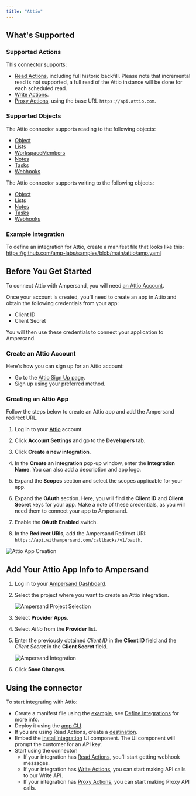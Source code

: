 ```yaml
---
title: "Attio"
---
```

## What's Supported

### Supported Actions

This connector supports:
- [Read Actions](/define-integrations/read-actions), including full historic backfill. Please note that incremental read is not supported, a full read of the Attio instance will be done for each scheduled read.
- [Write Actions](/define-integrations/write-actions).
- [Proxy Actions](/define-integrations/proxy-actions), using the base URL `https://api.attio.com`.

### Supported Objects
The Attio connector supports reading to the following objects:
- [Object](https://developers.attio.com/reference/get_v2-objects)
- [Lists](https://developers.attio.com/reference/get_v2-lists)
- [WorkspaceMembers](https://developers.attio.com/reference/get_v2-workspace-members)
- [Notes](https://developers.attio.com/reference/get_v2-notes)
- [Tasks](https://developers.attio.com/reference/get_v2-tasks)
- [Webhooks](https://developers.attio.com/reference/get_v2-webhooks)

The Attio connector supports writing to the following objects:
- [Object](https://developers.attio.com/reference/post_v2-objects)
- [Lists](https://developers.attio.com/reference/post_v2-lists)
- [Notes](https://developers.attio.com/reference/post_v2-notes)
- [Tasks](https://developers.attio.com/reference/post_v2-tasks)
- [Webhooks](https://developers.attio.com/reference/post_v2-webhooks)

### Example integration

To define an integration for Attio, create a manifest file that looks like this: https://github.com/amp-labs/samples/blob/main/attio/amp.yaml

## Before You Get Started

To connect Attio with Ampersand, you will need [an Attio Account](https://app.attio.com/auth/sign-in).

Once your account is created, you'll need to create an app in Attio and obtain the following credentials from your app:

- Client ID
- Client Secret

You will then use these credentials to connect your application to Ampersand.

### Create an Attio Account

Here's how you can sign up for an Attio account:

- Go to the [Attio Sign Up page](https://app.attio.com/auth/sign-in).
- Sign up using your preferred method.

### Creating an Attio App

Follow the steps below to create an Attio app and add the Ampersand redirect URL.

1. Log in to your [Attio](https://app.attio.com/auth/sign-in) account.

2. Click **Account Settings** and go to the **Developers** tab.

3. Click **Create a new integration**.

4. In the **Create an integration** pop-up window, enter the **Integration Name**. You can also add a description and app logo.

5. Expand the **Scopes** section and select the scopes applicable for your app.

6. Expand the **OAuth** section. Here, you will find the **Client ID** and **Client Secret** keys for your app. Make a note of these credentials, as you will need them to connect your app to Ampersand.

7. Enable the **OAuth Enabled** switch.

8. In the **Redirect URIs**, add the Ampersand Redirect URI: `https://api.withampersand.com/callbacks/v1/oauth`.

![Attio App Creation](/images/provider-guides/f8a2ac0-attio1.gif)

## Add Your Attio App Info to Ampersand

1. Log in to your [Ampersand Dashboard](https://dashboard.withampersand.com).

2. Select the project where you want to create an Attio integration.

   ![Ampersand Project Selection](/images/provider-guides/31a6a12-Ampersand.png)

3. Select **Provider Apps**.

4. Select _Attio_ from the **Provider** list.

5. Enter the previously obtained _Client ID_ in the **Client ID** field and the _Client Secret_ in the **Client Secret** field.

   ![Ampersand Integration](/images/provider-guides/07458e9-attio2.gif)

6. Click **Save Changes**.

## Using the connector

To start integrating with Attio:
- Create a manifest file using the [example](https://github.com/amp-labs/samples/blob/main/attio/amp.yaml), see [Define Integrations](/define-integrations/overview) for more info.
- Deploy it using the [amp CLI](/cli/overview).
- If you are using Read Actions, create a [destination](/destinations).
- Embed the [InstallIntegration](/embeddable-ui-components#install-integration) UI component. The UI component will prompt the customer for an API key.
- Start using the connector!
   - If your integration has [Read Actions](/define-integrations/read-actions), you'll start getting webhook messages.
   - If your integration has [Write Actions](/define-integrations/write-actions), you can start making API calls to our Write API.
   - If your integration has [Proxy Actions](/define-integrations/proxy-actions), you can start making Proxy API calls.

